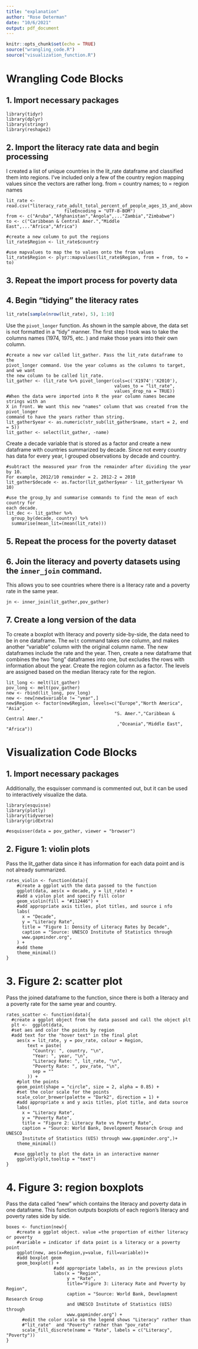 ```yaml
---
title: "explanation"
author: "Rose Determan"
date: "10/6/2021"
output: pdf_document
---
```


```r
knitr::opts_chunk$set(echo = TRUE)
source("wrangling_code.R")
source("visualization_function.R")
```


# Wrangling Code Blocks
## 1. Import necessary packages
```
library(tidyr)
library(dplyr)
library(stringr)
library(reshape2)
```

## 2. Import the literacy rate data and begin processing   
I created a list of unique countries in the lit_rate dataframe and classified 
them into regions. I've included only a few of the country region mapping values
since the vectors are rather long. 
from = country names; to = region names
```
lit_rate <- read.csv("literacy_rate_adult_total_percent_of_people_ages_15_and_above.csv",
                      fileEncoding = "UTF-8-BOM")
from <- c("Aruba","Afghanistan","Angola",..."Zambia","Zimbabwe")
to <- c("Caribbean & Central Amer.","Middle East",..."Africa","Africa")

#create a new column to put the regions
lit_rate$Region <- lit_rate$country

#use mapvalues to map the to values onto the from values
lit_rate$Region <- plyr::mapvalues(lit_rate$Region, from = from, to = to)

```

## 3. Repeat the import process for poverty data

## 4. Begin "tidying" the literacy rates
```r
lit_rate[sample(nrow(lit_rate), 5), 1:10]
```
Use the ```pivot_longer``` function. As shown in the sample above, the data set is not 
formatted in a "tidy" manner. The first step I took was to take the columns
names (1974, 1975, etc. ) and make those years into their own column. 
```
#create a new var called lit_gather. Pass the lit_rate dataframe to the 
pivot_longer command. Use the year columns as the columns to target, and we want
the new column to be called lit_rate. 
lit_gather <- (lit_rate %>% pivot_longer(cols=c('X1974':'X2010'), 
                                         values_to = "lit_rate", 
                                         values_drop_na = TRUE)) 
#When the data were imported into R the year column names became strings with an 
X in front. We want this new "names" column that was created from the pivot_longer
command to have the years rather than string. 
lit_gather$year <- as.numeric(str_sub(lit_gather$name, start = 2, end = 5))
lit_gather <- select(lit_gather, -name)
```

Create a decade variable that is stored as a factor and create a new dataframe
with countries summarized by decade. Since not every country has data for every
year, I grouped observations by decade and country. 

```
#subtract the measured year from the remainder after dividing the year by 10. 
For example, 2012/10 remainder = 2. 2012-2 = 2010
lit_gather$decade <- as.factor(lit_gather$year - lit_gather$year %% 10)

#use the group_by and summarise commands to find the mean of each country for
each decade. 
lit_dec <- lit_gather %>%
  group_by(decade, country) %>%
  summarise(mean_lit=(mean(lit_rate)))
```
## 5. Repeat the process for the poverty dataset

## 6. Join the literacy and poverty datasets using the ```inner_join``` command. 
This allows you to see countries where there is a literacy rate and a poverty 
rate in the same year. 
```
jn <- inner_join(lit_gather,pov_gather)
```

## 7. Create a long version of the data
To create a boxplot with literacy and poverty side-by-side, the data need to be 
in one dataframe. The ```melt``` command takes one column, and makes another 
"variable" column with the original column name. The new dataframes include the 
rate and the year.
Then, create a new dataframe that combines the two "long" dataframes into one, 
but excludes the rows with information about the year. 
Create the region column as a factor. The levels are assigned based on the median 
literacy rate for the region. 
```
lit_long <- melt(lit_gather)
pov_long <- melt(pov_gather)
new <- rbind(lit_long, pov_long)
new <- new[new$variable != "year",]
new$Region <- factor(new$Region, levels=c("Europe","North America", "Asia",
                                         "S. Amer.","Caribbean & Central Amer."
                                          ,"Oceania","Middle East", "Africa"))

```

# Visualization Code Blocks
## 1. Import necessary packages
Additionally, the esquisser command is commented out, but it can be used to 
interactively visualize the data. 
```
library(esquisse)
library(plotly)
library(tidyverse)
library(gridExtra)

#esquisser(data = pov_gather, viewer = "browser")
```

## 2. Figure 1: violin plots
Pass the lit_gather data since it has information for each data point and is not
already summarized. 
```
rates_violin <- function(data){
    #create a ggplot with the data passed to the function
    ggplot(data, aes(x = decade, y = lit_rate) +
    #add a violon plot and specify fill color
    geom_violin(fill = "#112446") +
    #add appropriate axis titles, plot titles, and source i nfo
    labs(
      x = "Decade",
      y = "Literacy Rate",
      title = "Figure 1: Density of Literacy Rates by Decade",
      caption = "Source: UNESCO Institute of Statistics through
      www.gapminder.org",
    ) +
    #add theme
    theme_minimal()
}
```

# 3. Figure 2: scatter plot
Pass the joined dataframe to the function, since there is both a literacy and a
poverty rate for the same year and country. 

```
rates_scatter <- function(data){
  #create a ggplot object from the data passed and call the object plt
  plt <-  ggplot(data,
  #set aes and color the points by region
  #add text for the "hover text" in the final plot
    aes(x = lit_rate, y = pov_rate, colour = Region,
        text = paste(
          "Country: ", country, "\n",
          "Year: ", year, "\n",
          "Literacy Rate: ", lit_rate, "\n",
          "Poverty Rate: ", pov_rate, "\n",
          sep = ""
        )) +
    #plot the points
    geom_point(shape = "circle", size = 2, alpha = 0.85) +
    #set the color scale for the points
    scale_color_brewer(palette = "Dark2", direction = 1) +
    #add appropriate x and y axis titles, plot title, and data source
    labs(
      x = "Literacy Rate",
      y = "Poverty Rate",
      title = "Figure 2: Literacy Rate vs Poverty Rate",
      caption = "Source: World Bank, Development Research Group and UNESCO 
      Institute of Statistics (UIS) through www.gapminder.org",)+
    theme_minimal()
  
   #use ggplotly to plot the data in an interactive manner
    ggplotly(plt,tooltip = "text")
}
```


# 4. Figure 3: region boxplots
Pass the data called "new" which contains the literacy and poverty data in one
dataframe. This function outputs boxplots of each region's literacy and poverty 
rates side by side. 
```
boxes <- function(new){
    #create a ggplot object. value =the proportion of either literacy or poverty 
    #variable = indicator if data point is a literacy or a poverty point
    ggplot(new, aes(x=Region,y=value, fill=variable))+
    #add boxplot geom
    geom_boxplot() + 
                  #add appropriate labels, as in the previous plots
                  labs(x = "Region",
                       y = "Rate",
                       title="Figure 3: Literacy Rate and Poverty by Region",
                       caption = "Source: World Bank, Development Research Group
                       and UNESCO Institute of Statistics (UIS) through 
                       www.gapminder.org") +
      #edit the color scale so the legend shows "Literacy" rather than 
      #"lit_rate"  and "Poverty" rather than "pov_rate"
      scale_fill_discrete(name = "Rate", labels = c("Literacy", "Poverty")) 
}

```


